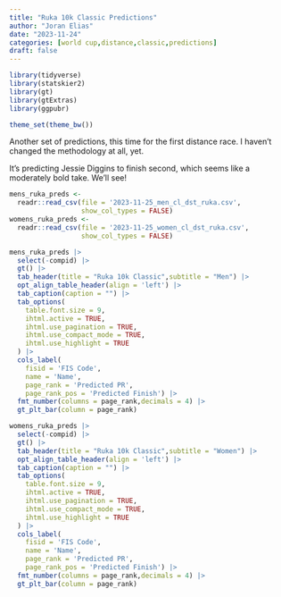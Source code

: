 ```yaml
---
title: "Ruka 10k Classic Predictions"
author: "Joran Elias"
date: "2023-11-24"
categories: [world cup,distance,classic,predictions]
draft: false
---
```


```r
library(tidyverse)
library(statskier2)
library(gt)
library(gtExtras)
library(ggpubr)

theme_set(theme_bw())
```

Another set of predictions, this time for the first distance race. I haven't changed the methodology at all, yet.

It's predicting Jessie Diggins to finish second, which seems like a moderately bold take. We'll see!


```r
mens_ruka_preds <- 
  readr::read_csv(file = '2023-11-25_men_cl_dst_ruka.csv',
                  show_col_types = FALSE)
womens_ruka_preds <- 
  readr::read_csv(file = '2023-11-25_women_cl_dst_ruka.csv',
                  show_col_types = FALSE)
```
```r
mens_ruka_preds |> 
  select(-compid) |> 
  gt() |> 
  tab_header(title = "Ruka 10k Classic",subtitle = "Men") |> 
  opt_align_table_header(align = 'left') |> 
  tab_caption(caption = "") |> 
  tab_options(
    table.font.size = 9,
    ihtml.active = TRUE,
    ihtml.use_pagination = TRUE,
    ihtml.use_compact_mode = TRUE,
    ihtml.use_highlight = TRUE
  ) |> 
  cols_label(
    fisid = 'FIS Code',
    name = 'Name',
    page_rank = 'Predicted PR',
    page_rank_pos = 'Predicted Finish') |> 
  fmt_number(columns = page_rank,decimals = 4) |> 
  gt_plt_bar(column = page_rank)
```

```r
womens_ruka_preds |> 
  select(-compid) |> 
  gt() |> 
  tab_header(title = "Ruka 10k Classic",subtitle = "Women") |>
  opt_align_table_header(align = 'left') |> 
  tab_caption(caption = "") |> 
  tab_options(
    table.font.size = 9,
    ihtml.active = TRUE,
    ihtml.use_pagination = TRUE,
    ihtml.use_compact_mode = TRUE,
    ihtml.use_highlight = TRUE
  ) |> 
  cols_label(
    fisid = 'FIS Code',
    name = 'Name',
    page_rank = 'Predicted PR',
    page_rank_pos = 'Predicted Finish') |> 
  fmt_number(columns = page_rank,decimals = 4) |> 
  gt_plt_bar(column = page_rank)
```

